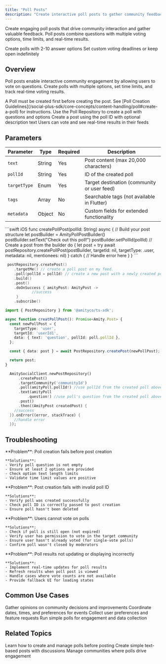 ```yaml
---
title: "Poll Posts"
description: "Create interactive poll posts to gather community feedback and engagement"
---
```


Create engaging poll posts that drive community interaction and gather valuable feedback. Poll posts combine questions with multiple voting options, time limits, and real-time results.

<CardGroup cols={2}>
  <Card title="Multiple Options" icon="list">
    Create polls with 2-10 answer options
  </Card>
  <Card title="Time Limits" icon="clock">
    Set custom voting deadlines or keep open indefinitely
  </Card>
</CardGroup>

## Overview

Poll posts enable interactive community engagement by allowing users to vote on questions. Create polls with multiple options, set time limits, and track real-time voting results.


<Warning>
A Poll must be created first before creating the post. See [Poll Creation Guidelines](/social-plus-sdk/core-concepts/content-handling/poll#create-a-poll) for instructions.
</Warning>

<Steps>
  <Step title="Create Poll">
    Use the Poll Repository to create a poll with questions and options
  </Step>
  <Step title="Create Post">
    Create a post using the poll ID with optional description text
  </Step>
  <Step title="Share & Engage">
    Users can vote and see real-time results in their feeds
  </Step>
</Steps>

## Parameters

| Parameter | Type | Required | Description |
|-----------|------|----------|-------------|
| `text` | String | Yes | Post content (max 20,000 characters) |
| `pollId` | String | Yes | ID of the created poll |
| `targetType` | Enum | Yes | Target destination (community or user feed) |
| `tags` | Array | No | Searchable tags (not available in Flutter) |
| `metadata` | Object | No | Custom fields for extended functionality |


<CodeGroup>
```swift iOS
func createPollPost(pollId: String) async {
    // Build your post structure
    let postBuilder = AmityPollPostBuilder()
    postBuilder.setText("Check out this poll!")
    postBuilder.setPollId(pollId)
    // Create a post from the builder
    do {
        let post = try await postRepository.createPollPost(postBuilder, targetId: nil, targetType: .user, metadata: nil, mentionees: nil)
    } catch {
        // Handle error here
    }
}
```

```kotlin Android
 postRepository.createPost()
    .targetMe() // create a poll post on my feed.
    .poll(pollId = pollId) // create a new post with a newly created poll
    .build()
    .post()
    .doOnSuccess { amityPost: AmityPost ->
            //success
     }
    .subscribe()
```

```typescript TypeScript
import { PostRepository } from '@amityco/ts-sdk';

async function creatPollPost(): Promise<Amity.Post> {
  const newPollPost = {
    targetType: 'user',
    targetId: 'userId1',
    data: { text: 'question', pollId: poll.pollId },
  };

  const { data: post } = await PostRepository.createPost(newPollPost);

  return post;
}
```

```dart Flutter
  AmitySocialClient.newPostRepository()
      .createPost()
      .targetCommunity('communityId')
      .poll(amityPoll.pollId!) //use pollId from the created poll above
      .text(amityPoll
          .question!) //use poll's question from the created poll above
      .post()
      .then((AmityPost createdPost) {
    //success
  }).onError((error, stackTrace) {
    //handle error
  });
```


</CodeGroup>

## Troubleshooting

<AccordionGroup>
  <Accordion title="Poll Creation Failures" icon="triangle-exclamation">
    **Problem**: Poll creation fails before post creation
    
    **Solutions**:
    - Verify poll question is not empty
    - Ensure at least 2 options are provided
    - Check option text length limits
    - Validate time limit values are positive
    
  </Accordion>
  
  <Accordion title="Poll Post Linking Issues" icon="link">
    **Problem**: Post creation fails with invalid poll ID
    
    **Solutions**:
    - Verify poll was created successfully
    - Check poll ID is correctly passed to post creation
    - Ensure poll hasn't been deleted

  </Accordion>
  
  <Accordion title="Voting Permission Issues" icon="lock">
    **Problem**: Users cannot vote on polls
    
    **Solutions**:
    - Check if poll is still open (not expired)
    - Verify user has permission to vote in the target community
    - Ensure user hasn't already voted (for single-vote polls)
    - Confirm poll wasn't closed by moderators
    
  </Accordion>
  
  <Accordion title="Results Display Issues" icon="chart-bar">
    **Problem**: Poll results not updating or displaying incorrectly
    
    **Solutions**:
    - Implement real-time updates for poll results
    - Refresh results when poll post is viewed
    - Handle cases where vote counts are not available
    - Provide fallback UI for loading states
    
   
  </Accordion>
</AccordionGroup>

## Common Use Cases

<CardGroup cols={2}>
  <Card title="Community Feedback" icon="comments">
    Gather opinions on community decisions and improvements
  </Card>
  <Card title="Event Planning" icon="calendar">
    Coordinate dates, times, and preferences for events
  </Card>
  <Card title="Product Research" icon="vial">
    Collect user preferences and feature requests
  </Card>
  <Card title="Quick Surveys" icon="clipboard-list">
    Run simple polls for engagement and data collection
  </Card>
</CardGroup>

## Related Topics

<CardGroup cols={3}>
  <Card title="Poll" href="/social-plus-sdk/social/discovery-engagement/polls/overview" icon="square-poll-vertical">
    Learn how to create and manage polls before posting
  </Card>
  <Card title="Text Posts" href="./text-post" icon="text">
    Create simple text-based posts with discussions
  </Card>
  <Card title="Community Management" href="/social-plus-sdk/social/communities-spaces/overview" icon="users">
    Manage communities where polls drive engagement
  </Card>
</CardGroup>


